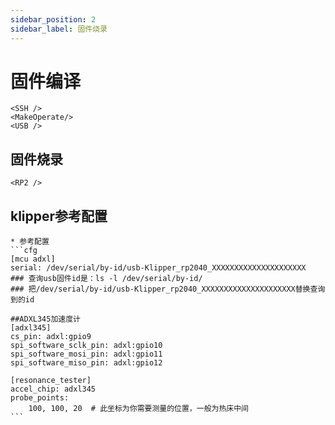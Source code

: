 ```yaml
---
sidebar_position: 2
sidebar_label: 固件烧录
---
```




# 固件编译

    <SSH />  
    <MakeOperate/>
    <USB />

## 固件烧录

    <RP2 />

## klipper参考配置


    * 参考配置
    ```cfg
    [mcu adxl]
    serial: /dev/serial/by-id/usb-Klipper_rp2040_XXXXXXXXXXXXXXXXXXXXX
    ### 查询usb固件id是：ls -l /dev/serial/by-id/
    ### 把/dev/serial/by-id/usb-Klipper_rp2040_XXXXXXXXXXXXXXXXXXXXX替换查询到的id

    ##ADXL345加速度计
    [adxl345]
    cs_pin: adxl:gpio9
    spi_software_sclk_pin: adxl:gpio10
    spi_software_mosi_pin: adxl:gpio11
    spi_software_miso_pin: adxl:gpio12

    [resonance_tester]
    accel_chip: adxl345
    probe_points:
        100, 100, 20  # 此坐标为你需要测量的位置，一般为热床中间
    ```
